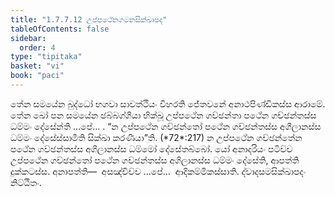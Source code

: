 ```yaml
---
title: "1.7.7.12 උප්පථේනගමනසික්ඛාපද"
tableOfContents: false
sidebar:
  order: 4
type: "tipitaka"
basket: "vi"
book: "paci"
---
```



<DynamicBreadcrumb />

<Division number="650" book="paci">

<Paragraph number="2067" book="paci">
තේන සමයේන බුද්ධෝ භගවා සාවත්ථියං විහරති ජේතවනේ අනාථපිණ්ඩිකස්ස ආරාමේ. තේන ඛෝ පන සමයේන ඡබ්බග්ගියා භික්ඛූ උප්පථේන ගච්ඡන්තා පථේන ගච්ඡන්තස්ස ධම්මං දේසේන්ති …පේ… .
</Paragraph>

<Paragraph number="2068" book="paci">
<Emphasis>“න උප්පථේන ගච්ඡන්තෝ පථේන ගච්ඡන්තස්ස අගිලානස්ස ධම්මං දේසේස්සාමීති සික්ඛා කරණීයා”</Emphasis>ති. (*72*:<Emphasis>217</Emphasis>)
</Paragraph>

<Paragraph number="2069" book="paci">
න උප්පථේන ගච්ඡන්තේන පථේන ගච්ඡන්තස්ස අගිලානස්ස ධම්මෝ දේසේතබ්බෝ. යෝ අනාදරියං පටිච්ච උප්පථේන ගච්ඡන්තෝ පථේන ගච්ඡන්තස්ස අගිලානස්ස ධම්මං දේසේති, ආපත්ති දුක්කටස්ස.
</Paragraph>

<Paragraph number="2070" book="paci">
අනාපත්ති—  අසඤ්චිච්ච …පේ…  ආදිකම්මිකස්සාති.

</Paragraph>
</Division>

<Paragraph number="2071" type="center" book="paci">
ද්වාදසමසික්ඛාපදං නිට්ඨිතං.
</Paragraph>